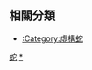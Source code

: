 {{Commonscat|Mythological serpents}}

== 相關分類 ==
*[[:Category:虛構蛇|:Category:虛構蛇]]

[[Category:神话传说中的爬行动物|蛇]]
[[Category:蛇亚目|*]]